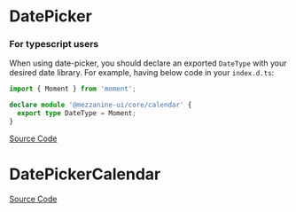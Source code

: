 
<Meta of={DatePickerStories} />

# DatePicker

<Description of={DatePicker} />

### For typescript users

When using date-picker, you should declare an exported `DateType` with your desired date library.
For example, having below code in your `index.d.ts`:

```ts
import { Moment } from 'moment';

declare module '@mezzanine-ui/core/calendar' {
  export type DateType = Moment;
}
```

[Source Code](https://github.com/Mezzanine-UI/mezzanine/blob/main/packages/react/src/DatePicker/DatePicker.tsx)

<ArgTypes of={DatePicker} />

# DatePickerCalendar

<Description of={DatePickerCalendar} />

[Source Code](https://github.com/Mezzanine-UI/mezzanine/blob/main/packages/react/src/DatePicker/DatePickerCalendar.tsx)

<ArgTypes of={DatePickerCalendar} />
